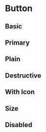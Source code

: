 

<Meta title="Actions/Button" component={Button} />

# Button

<Canvas>
    <Story story={stories.Default} name="Default" />
</Canvas>

<ArgsTable story="Default" />

## Basic

<Canvas>
    <Story story={stories.Basic} />
</Canvas>

## Primary

<Canvas>
    <Story story={stories.Primary} />
</Canvas>

## Plain

<Canvas>
    <Story story={stories.Plain} />
</Canvas>

## Destructive

<Canvas>
    <Story story={stories.Destructive} />
</Canvas>

## With Icon

<Canvas>
    <Story story={stories.WithIcon} />
</Canvas>

## Size

<Canvas>
    <Story story={stories.Size} />
</Canvas>

## Disabled

<Canvas>
    <Story story={stories.Disabled} />
</Canvas>
